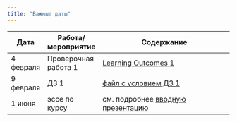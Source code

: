 ```yaml
---
title: "Важные даты"
---
```

 
Дата | Работа/мероприятие  | Содержание
-------- | -------- | --------------------------------------------------------
4 февраля | Проверочная работа 1 | <a href="RAPDC_LO1.pdf" title=>Learning Outcomes 1</a>
9 февраля | ДЗ 1 | <a href="RAPDC_hw1_2025.pdf" title=>файл с условием ДЗ 1</a>
1 июня | эссе по курсу | см. подробнее <a href="RAPDC_intro_2025.pdf" title=>вводную презентацию</a>



